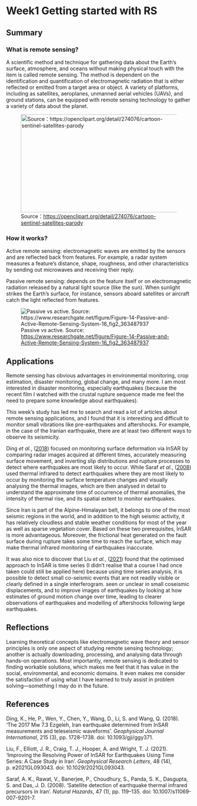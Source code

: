 # Week1 Getting started with RS

## Summary

### What is remote sensing?

A scientific method and technique for gathering data about the Earth's surface, atmosphere, and oceans without making physical touch with the item is called remote sensing. The method is dependent on the identification and quantification of electromagnetic radiation that is either reflected or emitted from a target area or object. A variety of platforms, including as satellites, aeroplanes, unmanned aerial vehicles (UAVs), and ground stations, can be equipped with remote sensing technology to gather a variety of data about the planet.

![Source：<https://openclipart.org/detail/274076/cartoon-sentinel-satellites-parody>](images/274076.png){fig-align="center" width="434" height="266"}

### How it works?

Active remote sensing: electromagnetic waves are emitted by the sensors and are reflected back from features. For example, a radar system measures a feature's distance, shape, roughness, and other characteristics by sending out microwaves and receiving their reply.

Passive remote sensing: depends on the feature itself or on electromagnetic radiation released by a natural light source (like the sun). When sunlight strikes the Earth's surface, for instance, sensors aboard satellites or aircraft catch the light reflected from features.

![Passive vs active. Source: <https://www.researchgate.net/figure/Figure-14-Passive-and-Active-Remote-Sensing-System-16_fig2_363487937>](images/图片4.png){fig-align="center"}

## Applications

Remote sensing has obvious advantages in environmental monitoring, crop estimation, disaster monitoring, global change, and many more. I am most interested in disaster monitoring, especially earthquakes (because the recent film I watched with the crustal rupture sequence made me feel the need to prepare some knowledge about earthquakes).

This week's study has led me to search and read a lot of articles about remote sensing applications, and I found that it is interesting and difficult to monitor small vibrations like pre-earthquakes and aftershocks. For example, in the case of the Iranian earthquake, there are at least two different ways to observe its seismicity.

Ding *et al.*, ([2018](https://doi.org/10.1093/gji/ggy371)) focused on monitoring surface deformation via InSAR by comparing radar images acquired at different times, accurately measuring surface movement, and inverting slip distributions and rupture processes to detect where earthquakes are most likely to occur. While Saraf *et al.*, ([2008](https://doi.org/10.1007/s11069-007-9201-7)) used thermal infrared to detect earthquakes where they are most likely to occur by monitoring the surface temperature changes and visually analysing the thermal images, which are then analysed in detail to understand the approximate time of occurrence of thermal anomalies, the intensity of thermal rise, and its spatial extent to monitor earthquakes.

Since Iran is part of the Alpine-Himalayan belt, it belongs to one of the most seismic regions in the world, and in addition to the high seismic activity, it has relatively cloudless and stable weather conditions for most of the year as well as sparse vegetation cover. Based on these two prerequisites, InSAR is more advantageous. Moreover, the frictional heat generated on the fault surface during rupture takes some time to reach the surface, which may make thermal infrared monitoring of earthquakes inaccurate.

It was also nice to discover that Liu *et al.*, ([2021](https://doi.org/10.1029/2021gl093043)) found that the optimised approach to InSAR is time series (I didn't realise that a course I had once taken could still be applied here) because using time series analysis, it is possible to detect small co-seismic events that are not readily visible or clearly defined in a single interferogram. seen or unclear in small coseismic displacements, and to improve images of earthquakes by looking at how estimates of ground motion change over time, leading to clearer observations of earthquakes and modelling of aftershocks following large earthquakes.

## Reflections

Learning theoretical concepts like electromagnetic wave theory and sensor principles is only one aspect of studying remote sensing technology; another is actually downloading, processing, and analysing data through hands-on operations. Most importantly, remote sensing is dedicated to finding workable solutions, which makes me feel that it has value in the social, environmental, and economic domains. It even makes me consider the satisfaction of using what I have learned to truly assist in problem solving—something I may do in the future.

## References

Ding, K., He, P., Wen, Y., Chen, Y., Wang, D., Li, S. and Wang, Q. (2018). ‘The 2017 Mw 7.3 Ezgeleh, Iran earthquake determined from InSAR measurements and teleseismic waveforms’. *Geophysical Journal International*, 215 (3), pp. 1728–1738. doi: 10.1093/gji/ggy371.

Liu, F., Elliott, J. R., Craig, T. J., Hooper, A. and Wright, T. J. (2021). ‘Improving the Resolving Power of InSAR for Earthquakes Using Time Series: A Case Study in Iran’. *Geophysical Research Letters*, 48 (14), p. e2021GL093043. doi: 10.1029/2021GL093043.

Saraf, A. K., Rawat, V., Banerjee, P., Choudhury, S., Panda, S. K., Dasgupta, S. and Das, J. D. (2008). ‘Satellite detection of earthquake thermal infrared precursors in Iran’. *Natural Hazards*, 47 (1), pp. 119–135. doi: 10.1007/s11069-007-9201-7.
